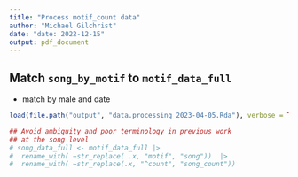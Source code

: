 ```yaml
---
title: "Process motif_count data"
author: "Michael Gilchrist"
date: "date: 2022-12-15"
output: pdf_document
---
```



## Match `song_by_motif` to `motif_data_full`

- match by male and date


```r
load(file.path("output", "data.processing_2023-04-05.Rda"), verbose = TRUE)

## Avoid ambiguity and poor terminology in previous work
## at the song level
# song_data_full <- motif_data_full |>
#  rename_with( ~str_replace( .x, "motif", "song"))  |>
#  rename_with( ~str_replace(.x, "^count", "song_count"))


```




